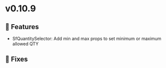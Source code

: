 
<Meta title="Releases/v0.10.9 - Latest/Change log" />

# v0.10.9

## 🚀 Features

- SfQuantitySelector: Add min and max props to set minimum or maximum allowed QTY

## 🐛 Fixes
